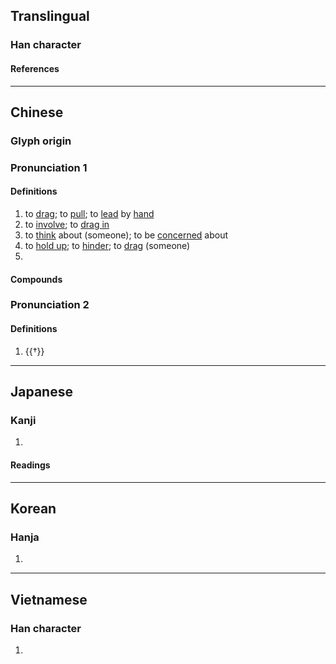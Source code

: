 {{also|牵}}
{{character info/new}}
==Translingual==

===Han character===
{{Han char|rn=93|rad=牛|as=07|sn=11|four=00503|canj=YVBQ|ids=⿱⿻玄冖牛}}

====References====
{{Han ref|kx=0701.020|dkj=20025|dj=1114.110|hdz=31811.110|uh=727D}}

----

==Chinese==
{{zh-forms|s=牵}}

===Glyph origin===
{{Han etym}}

===Pronunciation 1===
{{zh-pron
|m=qiān
|c=hin1
|h=pfs=khiên
|md=
|mn=khan/khian
|mn_note=khan - vernacular; khian - literary
|mn-t=kang1
|w=
|mc=1
|oc=1
|cat=v,pn
}}

====Definitions====
{{zh-hanzi}}

# to [[drag]]; to [[pull]]; to [[lead]] by [[hand]]
# to [[involve]]; to [[drag in]]
# to [[think]] about (someone); to be [[concerned]] about
# to [[hold up]]; to [[hinder]]; to [[drag]] (someone)
# {{surname|lang=zh}}

====Compounds====
{{zh-der|牽手|牽動|牽伸|牽掛|牽牛星|牽牛花|牽引|牽線|牽涉|牽連|牽制|牽扯|牽牛|了無牽掛|思惹情牽|意惹情牽|做牽頭|勾牽|利鎖名牽|割肚牽腸|牽腸掛肚|掛肚牽心|無牽無掛|牽就|掛肚牽腸|拘文牽俗|牽線搭橋|牽絲扳藤|牽引機|牽羊擔酒|牽亡陣|牽累|牽挺|牽亡歌|牽強附會|牽絲|擔酒牽羊|拉牽|牽牛拔樁|牽合|牽五掛四|掛牽|牽機藥|拘牽|牽裳|牽紅線|牽彩|牽腸割肚|牽鼻子|牽頭|牽豬哥|牽記|牽蘿補屋|牽肚掛腸|牽罟|牽纏|牽縈|牽絲娶婦|牽籐帶葉|牽牛織女|牽掣|牽強|牽引療法|牽三掛四|牽連犯|無所牽掛|牽合附會|牽亡|福業相牽|牽絲攀藤|牽馬|牽羊成禮|擎蒼牽黃|牽絆|肉袒牽羊|餼牽|魂牽夢縈|風牽|順手牽羊|纏牽|裡牽綿|繡幙牽絲}}

===Pronunciation 2===
{{zh-pron
|m=qiàn
|mc=2
|oc=n,2
|cat=v
}}

====Definitions====
{{zh-hanzi}}

# {{†}} {{zh-alt-form|縴|[[tow rope]]}}

{{zh-cat|Elementary}}

----

==Japanese==

===Kanji===
{{ja-kanji|grade=|rs=牛07}}

# {{defn|lang=ja|sort=牛07}}

====Readings====
{{ja-readings
|goon=けん
|kanon=けん
|kun=ひ-く
}}

----

==Korean==

===Hanja===
{{ko-hanja|hangeul=견|eumhun=|rv=gyeon|mr=kyŏn|y=kyen}}

# {{defn|lang=ko|sort=牛07}}

----

==Vietnamese==

===Han character===
{{vi-hantu|[[khiên]], [[khin]]|rs=牛07}}

# {{defn|lang=vi}}